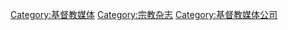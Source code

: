 {{Commonscat|Christian magazines}}

[[Category:基督教媒体|Category:基督教媒体]]
[[Category:宗教杂志|Category:宗教杂志]]
[[Category:基督教媒体公司|Category:基督教媒体公司]]